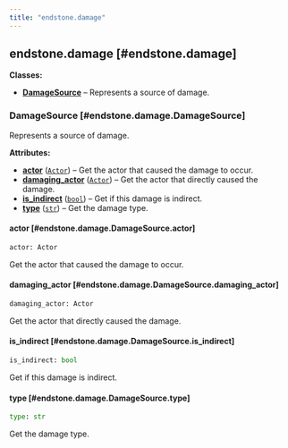 ```yaml
---
title: "endstone.damage"
---
```


## endstone.damage [#endstone.damage]

**Classes:**

- [**DamageSource**](#endstone.damage.DamageSource) – Represents a source of damage.

### DamageSource [#endstone.damage.DamageSource]

Represents a source of damage.

**Attributes:**

- [**actor**](#endstone.damage.DamageSource.actor) (<code>[Actor](#endstone._internal.endstone_python.Actor)</code>) – Get the actor that caused the damage to occur.
- [**damaging_actor**](#endstone.damage.DamageSource.damaging_actor) (<code>[Actor](#endstone._internal.endstone_python.Actor)</code>) – Get the actor that directly caused the damage.
- [**is_indirect**](#endstone.damage.DamageSource.is_indirect) (<code>[bool](#bool)</code>) – Get if this damage is indirect.
- [**type**](#endstone.damage.DamageSource.type) (<code>[str](#str)</code>) – Get the damage type.

#### actor [#endstone.damage.DamageSource.actor]

```python
actor: Actor
```

Get the actor that caused the damage to occur.

#### damaging_actor [#endstone.damage.DamageSource.damaging_actor]

```python
damaging_actor: Actor
```

Get the actor that directly caused the damage.

#### is_indirect [#endstone.damage.DamageSource.is_indirect]

```python
is_indirect: bool
```

Get if this damage is indirect.

#### type [#endstone.damage.DamageSource.type]

```python
type: str
```

Get the damage type.
